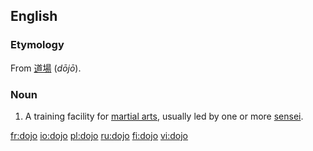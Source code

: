 {{see|dōjō}}

==English==

===Etymology===
From {{Ja.}} [[道場]] (''dōjō'').

===Noun===
{{en-noun}}

# A training facility for [[martial art]]s, usually led by one or more [[sensei]].

[[fr:dojo]]
[[io:dojo]]
[[pl:dojo]]
[[ru:dojo]]
[[fi:dojo]]
[[vi:dojo]]